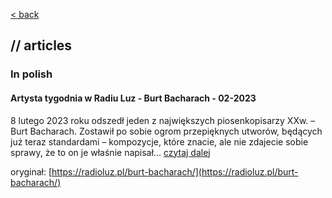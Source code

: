 [\< back](/music)

## // articles

### In polish

#### Artysta tygodnia w Radiu Luz - Burt Bacharach - 02-2023

8 lutego 2023 roku odszedł jeden z największych piosenkopisarzy XXw. – Burt Bacharach. Zostawił po sobie ogrom przepięknych utworów, będących już teraz standardami – kompozycje, które znacie, ale nie zdajecie sobie sprawy, że to on je właśnie napisał...
[czytaj dalej](/music/articles/burt-bacharach)

oryginał: [https://radioluz.pl/burt-bacharach/](https://radioluz.pl/burt-bacharach/)
